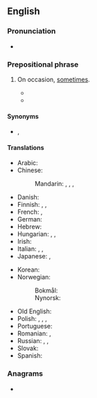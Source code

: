 ==English==

===Pronunciation===
* {{audio|en|en-au-at times.ogg|Audio (AU)}}

===Prepositional phrase===
{{head|en|prepositional phrase}}

# {{lb|en|idiomatic}} On occasion, [[sometimes]].
#: {{ux|en|I feel lonely '''at times''', but then somebody phones, or calls round, and I cheer up again.}}
#* {{quote-journal|en|4 March 2015|Louise Taylor|{{w|Papiss Cissé}} and {{w|Jonny Evans}} spitting row mars Manchester United’s win over Newcastle|The Guardian|url=http://www.theguardian.com/football/2015/mar/04/newcastle-united-manchester-united-premier-league-match-report|text=If '''at times''' {{w|Louis van Gaal|Van Gaal}}’s players let themselves down with careless concessions of possession, {{w|John Carver (footballer)|Carver}} knew his side had been reprieved when, back to goal, {{w|Wayne Rooney}} controlled the ball on his chest, swivelled and dinked a shot wide.}}
#* {{RQ:Schuster Hepaticae|volume=V|page=viii|text=This means, '''at times''', long and perhaps overly discursive discussions of other taxa.}}

====Synonyms====
* {{l|en|at turns}}, {{l|en|occasionally}}

====Translations====
{{trans-top|on occasion, sometimes}}
* Arabic: {{t|ar|أَحْيَانًا}}
* Chinese:
*: Mandarin: {{t+|cmn|有時|sc=Hani}}, {{t+|cmn|有时|tr=yǒushí|sc=Hani}}, {{t+|cmn|有時候|sc=Hani}}, {{t+|cmn|有时候|tr=yǒushíhou|sc=Hani}}
* Danish: {{t|da|til tider}}
* Finnish: {{t+|fi|ajoittain}}, {{t+|fi|välillä}}, {{t+|fi|joskus}}
* French: {{t+|fr|parfois}}, {{t+|fr|de temps à autre}}
* German: {{t+|de|zeitweise}}
* Hebrew: {{t+|he|לִפְעָמִים|tr=lif'`amím}}
* Hungarian: {{t+|hu|időnként}}, {{t+|hu|néha}}, {{t+|hu|olykor}}
* Irish: {{t|ga|scaití}}
* Italian: {{t|it|a volte}}, {{t+|it|talvolta}}, {{t|it|di quando in quando}}
* Japanese: {{t+|ja|時時|tr=ときどき, tokidoki}}, {{t+|ja|時々|tr=ときどき, tokidoki}}
{{trans-mid}}
* Korean: {{t+|ko|자주}}
* Norwegian:
*: Bokmål: {{t|nb|til tider}}
*: Nynorsk: {{t|nn|til tider}}
* Old English: {{t|ang|hwilum}}
* Polish: {{t+|pl|niekiedy}}, {{t+|pl|czasami}}, {{t+|pl|momentami}}, {{t+|pl|chwilami}}
* Portuguese: {{t+|pt|às vezes}}
* Romanian: {{t+|ro|câteodată}}, {{t+|ro|uneori}}
* Russian: {{t+|ru|иногда́}}, {{t+|ru|времена́ми}}, {{t+|ru|подча́с}}
* Slovak: {{t|sk|občas}}
* Spanish: {{t+|es|a veces}}
{{trans-bottom}}

===Anagrams===
* {{anagrams|en|a=aeimstt|Matteis|etatism|matiest}}